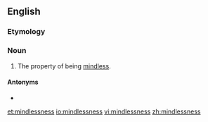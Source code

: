 ==English==

===Etymology===
{{suffix|mindless|ness|lang=en}}

===Noun===
{{en-noun|-|es}}

# The property of being [[mindless]].

====Antonyms====
* {{l|en|mindfulness}}

[[et:mindlessness]]
[[io:mindlessness]]
[[vi:mindlessness]]
[[zh:mindlessness]]